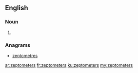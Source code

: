 ==English==

===Noun===
{{head|en|noun plural form}}

# {{plural of|zeptometer|lang=en}}

===Anagrams===
* [[zeptometres#English|zeptometres]]

[[ar:zeptometers]]
[[fr:zeptometers]]
[[ku:zeptometers]]
[[my:zeptometers]]